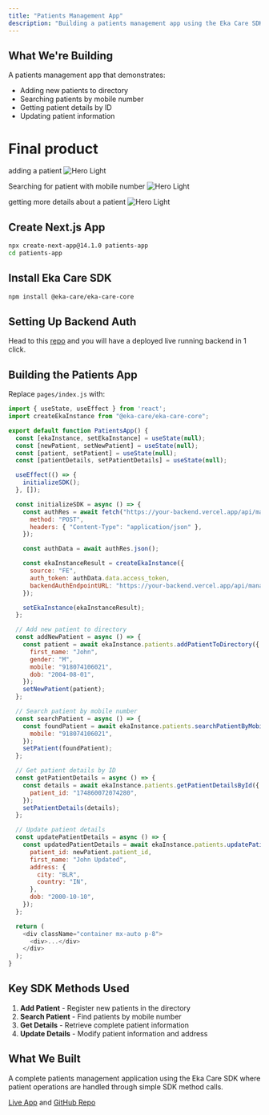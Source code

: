 ```yaml
---
title: "Patients Management App"
description: "Building a patients management app using the Eka Care SDK's patients module."
---
```



## What We're Building

A patients management app that demonstrates:
- Adding new patients to directory
- Searching patients by mobile number
- Getting patient details by ID
- Updating patient information

# Final product
adding a patient
<img src="/images/add-patient.png" alt="Hero Light" />

Searching for patient with mobile number
<img src="/images/search-patient.png" alt="Hero Light" />

getting more details about a patient
<img src="/images/get-patient-profile.png" alt="Hero Light" />


## Create Next.js App

```bash
npx create-next-app@14.1.0 patients-app
cd patients-app
```

## Install Eka Care SDK

```bash
npm install @eka-care/eka-care-core
```

## Setting Up Backend Auth

Head to this [repo](https://github.com/eka-care/ekathon-nextjs-auth-template-api) and you will have a deployed live running backend in 1 click.

## Building the Patients App

Replace `pages/index.js` with:

```javascript
import { useState, useEffect } from 'react';
import createEkaInstance from "@eka-care/eka-care-core";

export default function PatientsApp() {
  const [ekaInstance, setEkaInstance] = useState(null);
  const [newPatient, setNewPatient] = useState(null);
  const [patient, setPatient] = useState(null);
  const [patientDetails, setPatientDetails] = useState(null);

  useEffect(() => {
    initializeSDK();
  }, []);

  const initializeSDK = async () => {
    const authRes = await fetch("https://your-backend.vercel.app/api/manage-auth", {
      method: "POST",
      headers: { "Content-Type": "application/json" },
    });

    const authData = await authRes.json();

    const ekaInstanceResult = createEkaInstance({
      source: "FE",
      auth_token: authData.data.access_token,
      backendAuthEndpointURL: "https://your-backend.vercel.app/api/manage-auth",
    });

    setEkaInstance(ekaInstanceResult);
  };

  // Add new patient to directory
  const addNewPatient = async () => {
    const patient = await ekaInstance.patients.addPatientToDirectory({
      first_name: "John",
      gender: "M",
      mobile: "918074106021",
      dob: "2004-08-01",
    });
    setNewPatient(patient);
  };

  // Search patient by mobile number
  const searchPatient = async () => {
    const foundPatient = await ekaInstance.patients.searchPatientByMobile({
      mobile: "918074106021",
    });
    setPatient(foundPatient);
  };

  // Get patient details by ID
  const getPatientDetails = async () => {
    const details = await ekaInstance.patients.getPatientDetailsById({
      patient_id: "174860072074280",
    });
    setPatientDetails(details);
  };

  // Update patient details
  const updatePatientDetails = async () => {
    const updatedPatientDetails = await ekaInstance.patients.updatePatientDetails({
      patient_id: newPatient.patient_id,
      first_name: "John Updated",
      address: {
        city: "BLR",
        country: "IN",
      },
      dob: "2000-10-10",
    });
  };

  return (
    <div className="container mx-auto p-8">
      <div>...</div>
    </div>
  );
}
```

## Key SDK Methods Used

1. **Add Patient** - Register new patients in the directory
2. **Search Patient** - Find patients by mobile number
3. **Get Details** - Retrieve complete patient information
4. **Update Details** - Modify patient information and address

## What We Built

A complete patients management application using the Eka Care SDK where patient operations are handled through simple SDK method calls.

[Live App](https://sdk-demo-ui-three.vercel.app/patients) and 
[GitHub Repo](https://github.com/eka-care/web-sdk-ui-wrapper-old)